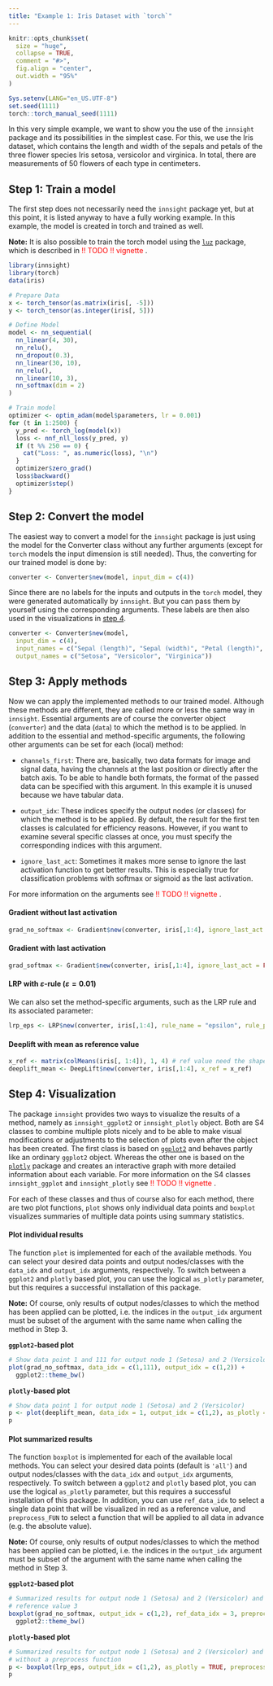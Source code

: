 ```yaml
---
title: "Example 1: Iris Dataset with `torch`"
---
```


```r
knitr::opts_chunk$set(
  size = "huge",
  collapse = TRUE,
  comment = "#>",
  fig.align = "center",
  out.width = "95%"
)
```

```r
Sys.setenv(LANG="en_US.UTF-8")
set.seed(1111)
torch::torch_manual_seed(1111)
```

In this very simple example, we want to show you the use of the `innsight` 
package and its possibilities in the simplest case. For this, we use the Iris 
dataset, which contains the length and width of the sepals and petals of the 
three flower species Iris setosa, versicolor and virginica. In total, 
there are measurements of $50$ flowers of each type in centimeters.

## Step 1: Train a model

The first step does not necessarily need the `innsight` package yet, but at 
this point, it is listed anyway to have a fully working example. In this 
example, the model is created in torch and trained as well.

**Note:** It is also possible to train the torch model using the 
[`luz`](https://mlverse.github.io/luz/) package, which is described in 
<span style="color: red;">!! TODO !! vignette </span>.

```r
library(innsight)
library(torch)
data(iris)

# Prepare Data
x <- torch_tensor(as.matrix(iris[, -5]))
y <- torch_tensor(as.integer(iris[, 5]))

# Define Model
model <- nn_sequential(
  nn_linear(4, 30), 
  nn_relu(),
  nn_dropout(0.3), 
  nn_linear(30, 10), 
  nn_relu(),
  nn_linear(10, 3), 
  nn_softmax(dim = 2)
)

# Train model
optimizer <- optim_adam(model$parameters, lr = 0.001)
for (t in 1:2500) {
  y_pred <- torch_log(model(x))
  loss <- nnf_nll_loss(y_pred, y)
  if (t %% 250 == 0) {
    cat("Loss: ", as.numeric(loss), "\n")
  }
  optimizer$zero_grad()
  loss$backward()
  optimizer$step()
}
```

## Step 2: Convert the model

The easiest way to convert a model for the `innsight` package is just using the 
model for the Converter class without any further arguments (except for `torch` 
models the input dimension is still needed). Thus, the converting for our 
trained model is done by:

```r
converter <- Converter$new(model, input_dim = c(4))
```

Since there are no labels for the inputs and outputs in the `torch` model, they 
were generated automatically by `innsight`. But you can pass them by yourself
using the corresponding arguments. These labels are then also used in the 
visualizations in [step 4](#step-4-visualization).

```r
converter <- Converter$new(model, 
  input_dim = c(4),
  input_names = c("Sepal (length)", "Sepal (width)", "Petal (length)", "Petal (width)"),
  output_names = c("Setosa", "Versicolor", "Virginica"))
```

## Step 3: Apply methods

Now we can apply the implemented methods to our trained model. Although these 
methods are different, they are called more or less the same way in 
`innsight`. Essential arguments are of course the converter object 
(`converter`) and the data (`data`) to which the method is to be applied.
In addition to the essential and method-specific arguments, the following other 
arguments can be set for each (local) method:

- `channels_first`: There are, basically, two data formats for image and 
signal data, having the channels at the last position or directly after the 
batch axis. To be able to handle both formats, the format of the passed data 
can be specified with this argument. In this example it is unused because we 
have tabular data.

- `output_idx`: These indices specify the output nodes (or classes) for 
which the method is to be applied. By default, the result for the 
first ten classes is calculated for efficiency reasons. However, if you want to 
examine several specific classes at once, you must specify the corresponding 
indices with this argument.

- `ignore_last_act`: Sometimes it makes more sense to ignore the last 
activation function to get better results. This is especially true for 
classification problems with softmax or sigmoid as the last activation.

For more information on the arguments see 
<span style="color: red;">!! TODO !! vignette </span>.

#### Gradient without last activation

```r
grad_no_softmax <- Gradient$new(converter, iris[,1:4], ignore_last_act = TRUE)
```

#### Gradient with last activation

```r
grad_softmax <- Gradient$new(converter, iris[,1:4], ignore_last_act = FALSE)
```

#### LRP with $\varepsilon$-rule ($\varepsilon = 0.01$)

We can also set the method-specific arguments, such as the LRP rule and its 
associated parameter:

```r
lrp_eps <- LRP$new(converter, iris[,1:4], rule_name = "epsilon", rule_param = 0.01)
```

#### Deeplift with mean as reference value

```r
x_ref <- matrix(colMeans(iris[, 1:4]), 1, 4) # ref value need the shape (1,4)
deeplift_mean <- DeepLift$new(converter, iris[,1:4], x_ref = x_ref)
```

## Step 4: Visualization

The package `innsight` provides two ways to visualize the results of a method, 
namely as `innsight_ggplot2` or `innsight_plotly` object. Both are S4 classes 
to combine multiple plots nicely and to be able to make visual modifications 
or adjustments to the selection of plots even after the object has been created.
The first class is based on [`ggplot2`](https://ggplot2.tidyverse.org/) and
behaves partly like an ordinary `ggplot2` object. Whereas the other one is 
based on the [`plotly`](https://plotly.com/r/) package and creates an 
interactive graph with more detailed information about each variable.
For more information on the S4 classes `innsight_ggplot`
and `innsight_plotly` see 
<span style="color: red;">!! TODO !! vignette </span>.

For each of these classes and thus of course also for each method, there are 
two plot functions, `plot` shows only individual data points and 
`boxplot` visualizes summaries of multiple data points using summary statistics.

#### Plot individual results

The function `plot` is implemented for each of the available methods. You can 
select your desired data points and output nodes/classes with the `data_idx` 
and `output_idx` arguments, respectively. To switch between a `ggplot2` and 
`plotly` based plot, you can use the logical `as_plotly` parameter, but 
this requires a successful installation of this package.

**Note:** Of course, only results of output nodes/classes to which the method 
has been applied can be plotted, i.e. the indices in the `output_idx` 
argument must be subset of the argument with the same name when calling 
the method in Step 3.

**`ggplot2`-based plot**

```r
# Show data point 1 and 111 for output node 1 (Setosa) and 2 (Versicolor)
plot(grad_no_softmax, data_idx = c(1,111), output_idx = c(1,2)) +
  ggplot2::theme_bw()
```

**`plotly`-based plot**

```r
# Show data point 1 for output node 1 (Setosa) and 2 (Versicolor)
p <- plot(deeplift_mean, data_idx = 1, output_idx = c(1,2), as_plotly = TRUE)
p
```

#### Plot summarized results

The function `boxplot` is implemented for each of the available local methods. 
You can select your desired data points (default is `'all'`) and output 
nodes/classes with the `data_idx` and `output_idx` arguments, respectively. 
To switch between a `ggplot2` and `plotly` based plot, you can use the 
logical `as_plotly` parameter, but this requires a successful installation of 
this package. In addition, you can use `ref_data_idx` to select a single data 
point that will be visualized in red as a reference value, and 
`preprocess_FUN` to select a function that will be applied to all data 
in advance (e.g. the absolute value).

**Note:** Of course, only results of output nodes/classes to which the method 
has been applied can be plotted, i.e. the indices in the `output_idx` 
argument must be subset of the argument with the same name when calling 
the method in Step 3.

**`ggplot2`-based plot**

```r
# Summarized results for output node 1 (Setosa) and 2 (Versicolor) and
# reference value 3
boxplot(grad_no_softmax, output_idx = c(1,2), ref_data_idx = 3, preprocess_FUN = abs) +
  ggplot2::theme_bw()
```

**`plotly`-based plot**

```r
# Summarized results for output node 1 (Setosa) and 2 (Versicolor) and
# without a preprocess function
p <- boxplot(lrp_eps, output_idx = c(1,2), as_plotly = TRUE, preprocess_FUN = identity)
p
```
